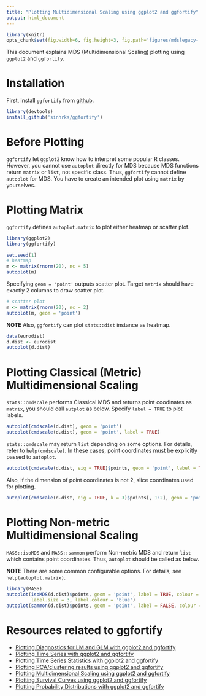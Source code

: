 ```yaml
---
title: "Plotting Multidimensional Scaling using ggplot2 and ggfortify"
output: html_document
---
```


```r
library(knitr)
opts_chunk$set(fig.width=6, fig.height=3, fig.path='figures/mdslegacy-', warning=FALSE)
```

This document explains MDS (Multidimensional Scaling)  plotting using `ggplot2` and `ggfortify`. 

# Installation

First, install `ggfortify` from [github](https://github.com/sinhrks/ggfortify).

```r
library(devtools)
install_github('sinhrks/ggfortify')
```

# Before Plotting

`ggfortify` let `ggplot2` know how to interpret some popular R classes. However, you cannot use `autoplot` directly for MDS because MDS functions return `matrix` or `list`, not specific class. Thus, `ggfortify` cannot define `autoplot` for MDS. You have to create an intended plot using `matrix` by yourselves. 

# Plotting Matrix

`ggfortify` defines `autoplot.matrix` to plot either heatmap or scatter plot. 

```r
library(ggplot2)
library(ggfortify)

set.seed(1)
# heatmap
m <- matrix(rnorm(20), nc = 5)
autoplot(m)
```

Specifying `geom = 'point'` outputs scatter plot. Target `matrix` should have exactly 2 columns to draw scatter plot.

```r
# scatter plot
m <- matrix(rnorm(20), nc = 2)
autoplot(m, geom = 'point')
```

**NOTE** Also, `ggfortify` can plot `stats::dist` instance as heatmap.

```r
data(eurodist)
d.dist <- eurodist
autoplot(d.dist)
```

# Plotting Classical (Metric) Multidimensional Scaling

`stats::cmdscale` performs Classical MDS and returns point coodinates as `matrix`, you should call `autplot` as below. Specify `label = TRUE` to plot labels.

```r
autoplot(cmdscale(d.dist), geom = 'point')
autoplot(cmdscale(d.dist), geom = 'point', label = TRUE)
```

`stats::cmdscale` may return `list` depending on some options. For details, refer to `help(cmdscale)`. In these cases, point coordinates must be explicitly passed to `autoplot`.

```r
autoplot(cmdscale(d.dist, eig = TRUE)$points, geom = 'point', label = TRUE)
```

Also, if the dimension of point coordinates is not 2, slice coordinates used for plotting.

```r
autoplot(cmdscale(d.dist, eig = TRUE, k = 3)$points[, 1:2], geom = 'point', label = TRUE)
```

# Plotting Non-metric Multidimensional Scaling

`MASS::isoMDS` and `MASS::sammon` perform Non-metric MDS and return `list` which contains point coordinates. Thus, `autoplot` should be called as below.

**NOTE** There are some common configurable options. For details, see `help(autoplot.matrix)`.

```r
library(MASS)
autoplot(isoMDS(d.dist)$points, geom = 'point', label = TRUE, colour = 'blue',
         label.size = 3, label.colour = 'blue')
autoplot(sammon(d.dist)$points, geom = 'point', label = FALSE, colour = 'green')
```

# Resources related to ggfortify

* [Plotting Diagnostics for LM and GLM with ggplot2 and ggfortify](http://rpubs.com/sinhrks/plot_lm)
* [Plotting Time Series with ggplot2 and ggfortify](http://rpubs.com/sinhrks/plot_ts)
* [Plotting Time Series Statistics with ggplot2 and ggfortify](http://rpubs.com/sinhrks/plot_tsstats)
* [Plotting PCA/clustering results using ggplot2 and ggfortify](http://rpubs.com/sinhrks/plot_pca)
* [Plotting Multidimensional Scaling using ggplot2 and ggfortify](http://rpubs.com/sinhrks/plot_mds)
* [Plotting Survival Curves using ggplot2 and ggfortify](http://rpubs.com/sinhrks/plot_surv)
* [Plotting Probability Distributions with ggplot2 and ggfortify](http://rpubs.com/sinhrks/plot_dist)
 
 　
